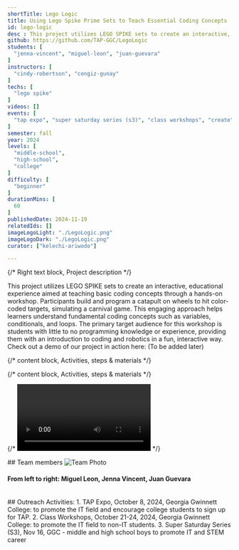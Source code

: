 ```yaml
---
shortTitle: Lego Logic
title: Using Lego Spike Prime Sets to Teach Essential Coding Concepts
id: lego-logic
desc : This project utilizes LEGO SPIKE sets to create an interactive, educational experience aimed at teaching basic coding concepts through a hands-on workshop. Participants build and program a catapult to hit color-coded targets, simulating a carnival game. This engaging approach helps learners understand fundamental coding concepts such as variables, conditionals, and loops.
github: https://github.com/TAP-GGC/LegoLogic
students: [
  "jenna-vincent", "miguel-leon", "juan-guevara"
]
instructors: [
  "cindy-robertson", "cengiz-gunay"
]
techs: [
  "lego spike"
]
videos: []
events: [
  "tap expo", "super saturday series (s3)", "class workshops", "create"
]
semester: fall
year: 2024
levels: [
  "middle-school",
  "high-school",
  "college"
] 
difficulty: [
  "beginner"
] 
durationMins: [
  60
]
publishedDate: 2024-11-19
relatedIds: []
imageLogoLight: "./LegoLogic.png"
imageLogoDark: "./LegoLogic.png"
curator: ["kelechi-ariwodo"]

---
```


{/* Right text block, Project description */}	

This project utilizes LEGO SPIKE sets to create an interactive, educational experience aimed at teaching basic coding concepts through a hands-on workshop. Participants build and program a catapult on wheels to hit color-coded targets, simulating a carnival game. This engaging approach helps learners understand fundamental coding concepts such as variables, conditionals, and loops. The primary target audience for this workshop is students with little to no programming knowledge or experience, providing them with an introduction to coding and robotics in a fun, interactive way. Check out a demo of our project in action here: (To be added later)

{/* content block, Activities, steps & materials */}

{/* content block, Activities, steps & materials */}

{/* <Video src="8odVRHWLpv4" showIframe={true}></Video> */} 

<div class="prj-txt">
## Team members
<Image src={TeamPhoto} alt="Team Photo" />

#### From left to right: Miguel Leon, Jenna Vincent, Juan Guevara
<br />
</div>

<div class="prj-list">
## Outreach Activities:
1. TAP Expo, October 8, 2024, Georgia Gwinnett College: to promote the IT field and encourage college students to sign up for TAP.
2. Class Workshops, October 21-24, 2024, Georgia Gwinnett College: to promote the IT field to non-IT students.
3. Super Saturday Series (S3), Nov 16, GGC - middle and high school boys to promote IT and STEM career
</div>